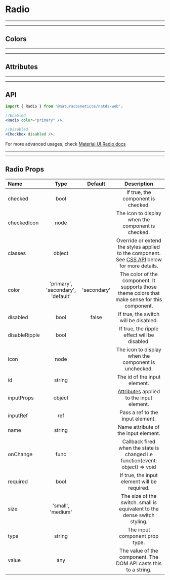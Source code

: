 
# Radio

---

---

## Colors

<Provider theme={themes.natura.light}>
  <ComponentWithLabel componentList={colors} />
</Provider>

---

---

## Attributes

<Provider theme={themes.natura.light}>
  <ComponentWithLabel componentList={attributes} />
</Provider>

---

---

## API

```jsx highlight-line="2"
import { Radio } from '@naturacosmeticos/natds-web';

//Enabled
<Radio color="primary" />;

//Disabled
<Checkbox disabled />;
```

For more advanced usages, check [Material UI Radio docs](https://material-ui.com/components/radio-buttons/)

---

---

## Radio Props

| Name          |               Type                |   Default   |                                                                Description                                                                |
| :------------ | :-------------------------------: | :---------: | :---------------------------------------------------------------------------------------------------------------------------------------: |
| checked       |               bool                |             |                                                    If true, the component is checked.                                                     |
| checkedIcon   |               node                |             |                                            The icon to display when the component is checked.                                             |
| classes       |              object               |             | Override or extend the styles applied to the component. See [CSS API](https://material-ui.com/pt/api/switch/#css) below for more details. |
| color         | 'primary', 'secondary', 'default' | 'secondary' |                      The color of the component. It supports those theme colors that make sense for this component.                       |
| disabled      |               bool                |    false    |                                                   If true, the switch will be disabled.                                                   |
| disableRipple |               bool                |             |                                               If true, the ripple effect will be disabled.                                                |
| icon          |               node                |             |                                           The icon to display when the component is unchecked.                                            |
| id            |              string               |             |                                                       The id of the input element.                                                        |
| inputProps    |              object               |             |          [Attributes](https://developer.mozilla.org/en-US/docs/Web/HTML/Element/input#Attributes) applied to the input element.           |
| inputRef      |                ref                |             |                                                     Pass a ref to the input element.                                                      |
| name          |              string               |             |                                                   Name attribute of the input element.                                                    |
| onChange      |               func                |             |                               Callback fired when the state is changed i.e function(event: object) => void                                |
| required      |               bool                |             |                                               If true, the input element will be required.                                                |
| size          |         'small', 'medium'         |             |                                 The size of the switch. small is equivalent to the dense switch styling.                                  |
| type          |              string               |             |                                                      The input component prop type.                                                       |
| value         |                any                |             |                                      The value of the component. The DOM API casts this to a string.                                      |
